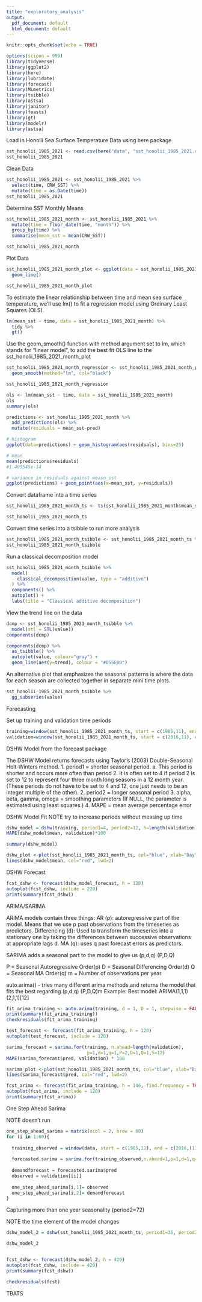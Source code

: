 ```yaml
---
title: "exploratory_analysis"
output:
  pdf_document: default
  html_document: default
---
```


```r
knitr::opts_chunk$set(echo = TRUE)

options(scipen = 999)
library(tidyverse)
library(ggplot2)
library(here)
library(lubridate)
library(forecast)
library(MLmetrics)
library(tsibble)
library(astsa)
library(janitor)
library(feasts)
library(gt)
library(modelr)
library(astsa)
```



Load in Honolii Sea Surface Temperature Data using here package

```r
sst_honolii_1985_2021 <- read.csv(here("data", "sst_honolii_1985_2021.csv" ))
sst_honolii_1985_2021
```


Clean Data

```r
sst_honolii_1985_2021 <- sst_honolii_1985_2021 %>% 
  select(time, CRW_SST) %>% 
  mutate(time = as.Date(time))
sst_honolii_1985_2021
```

Determine SST Monthly Means

```r
sst_honolii_1985_2021_month <- sst_honolii_1985_2021 %>% 
  mutate(time = floor_date(time, "month")) %>% 
  group_by(time) %>% 
  summarise(mean_sst = mean(CRW_SST))

sst_honolii_1985_2021_month
```

Plot Data

```r
sst_honolii_1985_2021_month_plot <- ggplot(data = sst_honolii_1985_2021_month, aes(x = time, y = mean_sst)) +
  geom_line()

sst_honolii_1985_2021_month_plot
```

To estimate the linear relationship between time and mean sea surface temperature, we’ll use lm() to fit a regression model using Ordinary Least Squares (OLS).

```r
lm(mean_sst ~ time, data = sst_honolii_1985_2021_month) %>% 
  tidy %>% 
  gt()
```


Use the geom_smooth() function with method argument set to lm, which stands for “linear model”, to add the best fit OLS line to the sst_honolii_1985_2021_month_plot
```r
sst_honolii_1985_2021_month_regression <- sst_honolii_1985_2021_month_plot +
  geom_smooth(method="lm", col="black")

sst_honolii_1985_2021_month_regression
```
```r
ols <- lm(mean_sst ~ time, data = sst_honolii_1985_2021_month)
ols
summary(ols)

predictions <- sst_honolii_1985_2021_month %>% 
  add_predictions(ols) %>%
  mutate(residuals = mean_sst-pred)

# histogram
ggplot(data=predictions) + geom_histogram(aes(residuals), bins=25)

# mean
mean(predictions$residuals)
#1.495545e-14

# variance in residuals against measn_sst
ggplot(predictions) + geom_point(aes(x=mean_sst, y=residuals)) 

```




Convert dataframe into a time series
```r
sst_honolii_1985_2021_month_ts <- ts(sst_honolii_1985_2021_month$mean_sst, start = c(1985, 11), frequency = 12)

sst_honolii_1985_2021_month_ts
```


Convert time series into a tsibble to run more analysis

```r
sst_honolii_1985_2021_month_tsibble <- sst_honolii_1985_2021_month_ts %>% as_tsibble() 
sst_honolii_1985_2021_month_tsibble
```


Run a classical decomposition model

```r
sst_honolii_1985_2021_month_tsibble %>%
  model(
    classical_decomposition(value, type = "additive")
  ) %>%
  components() %>%
  autoplot() +
  labs(title = "Classical additive decomposition")
```


View the trend line on the data


```r
dcmp <- sst_honolii_1985_2021_month_tsibble %>%
  model(stl = STL(value))
components(dcmp)

components(dcmp) %>%
  as_tsibble() %>%
  autoplot(value, colour="gray") +
  geom_line(aes(y=trend), colour = "#D55E00")
```



An alternative plot that emphasizes the seasonal patterns is where the data for each season are collected together in separate mini time plots.

```r
sst_honolii_1985_2021_month_tsibble %>% 
  gg_subseries(value)
```


Forecasting

Set up training and validation time periods

```r
training=window(sst_honolii_1985_2021_month_ts, start = c(1985,11), end = c(2016,11))
validation=window(sst_honolii_1985_2021_month_ts, start = c(2016,11), end = c(2021,10))
```

DSHW Model from the forecast package

The DSHW Model returns forecasts using Taylor's (2003) Double-Seasonal Holt-Winters method.
  1. period1 = shorter seasonal period. 
    a. This period is shorter and occurs more often than period 2. It is often set to 4 if period 2 is set to 12 to represent four three month     long seasons in a 12 month year. (These periods do not have to be set to 4 and 12, one just needs to be an integer multiple of the other).
  2. period2 = longer seasonal period
  3. alpha, beta, gamma, omega = smoothing parameters (If NULL, the parameter is estimated using least squares.) 
  4. MAPE = mean average percentage error 


DSHW Model Fit
NOTE try to increase periods without messing up time
```r
dshw_model = dshw(training, period1=4, period2=12, h=length(validation))
MAPE(dshw_model$mean, validation)*100

summary(dshw_model)

dshw_plot <-plot(sst_honolii_1985_2021_month_ts, col="blue", xlab="Day", ylab="SST", main="DSHW Fit", type='l')
lines(dshw_model$mean, col="red", lwd=2)
```



DSHW Forecast

```r
fcst_dshw <- forecast(dshw_model_forecast, h = 120)
autoplot(fcst_dshw, include = 220)
print(summary(fcst_dshw))

```




ARIMA/SARIMA

ARIMA models contain three things:
AR (p): autoregressive part of the model. Means that we use p past observations from the timeseries as predictors.
Differencing (d): Used to transform the timeseries into a stationary one by taking the differences between successive observations at appropriate lags d.
MA (q): uses q past forecast errors as predictors.

SARIMA adds a seasonal part to the model to give us (p,d,q) (P,D,Q)

P = Seasonal Autoregressive Order(p)
D = Seasonal Differencing Order(d)
Q = Seasonal MA Order(q) 
m = Number of observations per year

auto.arima() - tries many different arima methods and returns the model that fits the best regarding (p,d,q) (P,D,Q)m
   Example: Best model: ARIMA(1,1,1)(2,1,1)[12]


```r
fit_arima_training <- auto.arima(training, d = 1, D = 1, stepwise = FALSE, approximation = FALSE, trace = TRUE)
print(summary(fit_arima_training))
checkresiduals(fit_arima_training)

test_forecast <- forecast(fit_arima_training, h = 120)
autoplot(test_forecast, include = 120)
```


```r
sarima_forecast = sarima.for(training, n.ahead=length(validation),
                              p=1,d=1,q=1,P=2,D=1,Q=1,S=12)
MAPE(sarima_forecast$pred, validation) * 100

sarima_plot <-plot(sst_honolii_1985_2021_month_ts, col="blue", xlab="Day", ylab="SST", main="SARIMA Fit", type='l')
lines(sarima_forecast$pred, col="red", lwd=2)
```

```r
fcst_arima <- forecast(fit_arima_training, h = 146, find.frequency = TRUE)
autoplot(fcst_arima, include = 120)
print(summary(fcst_arima))
```

One Step Ahead Sarima

NOTE doesn't run

```r
one_step_ahead_sarima = matrix(ncol = 2, nrow = 60)
for (i in 1:60){
  
  training_observed = window(data, start = c(1985,11), end = c(2016,(11+i)), frequency = 12)
  
  forecasted.sarima = sarima.for(training_observed,n.ahead=1,p=1,d=1,q=1,P=2,D=1,Q=1,S=12)
  
  demandforecast = forecasted.sarima$pred
  observed = validation[[i]]
  
  one_step_ahead_sarima[i,1]= observed
  one_step_ahead_sarima[i,2]= demandforecast
}
```


Capturing more than one year seasonality (period2=72)

NOTE the time element of the model changes 

```r
dshw_model_2 = dshw(sst_honolii_1985_2021_month_ts, period1=36, period2 =144, h = 420)

dshw_model_2


fcst_dshw <- forecast(dshw_model_2, h = 420)
autoplot(fcst_dshw, include = 420)
print(summary(fcst_dshw))

checkresiduals(fcst)
```

TBATS

